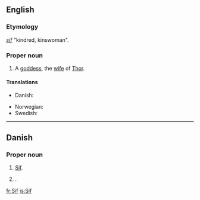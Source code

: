==English==

===Etymology===
{{ON.}} ''[[sif]]'' "kindred, kinswoman".

===Proper noun===
{{en-proper noun}}

# {{norse mythology}} A [[goddess]], the [[wife]] of  [[Thor]].

====Translations====
{{trans-top|wife of Thor}}
*Danish: {{t-|da|Sif}}
{{trans-mid}}
*Norwegian: {{t-|no|Siv}}
*Swedish: {{t-|sv|Siv}}
{{trans-bottom}}

----

==Danish==

===Proper noun===
{{infl|da|proper noun}}

# {{norse mythology|lang=da}} [[#English|Sif]].
# {{given name|female||da:}}.

[[fr:Sif]]
[[is:Sif]]